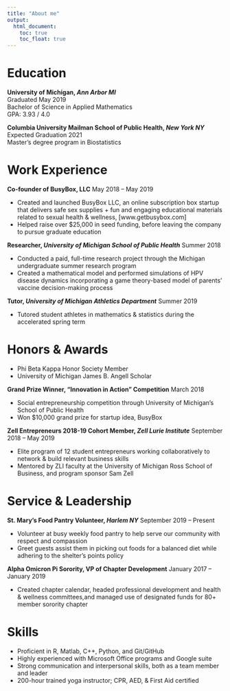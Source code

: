 ```yaml
---
title: "About me"
output: 
  html_document:
    toc: true
    toc_float: true
---
```


# Education
**University of Michigan, _Ann Arbor MI_**  
Graduated May 2019  
Bachelor of Science in Applied Mathematics  
GPA: 3.93 / 4.0

**Columbia University Mailman School of Public Health, _New York NY_**  
Expected Graduation 2021  
Master’s degree program in Biostatistics

# Work Experience
**Co-founder of BusyBox, LLC** May 2018 – May 2019

* Created and launched BusyBox LLC, an online subscription box startup that delivers safe sex supplies + fun and engaging educational materials related to sexual health & wellness, [www.getbusybox.com]
* Helped raise over $25,000 in seed funding, before leaving the company to pursue graduate education

**Researcher, _University of Michigan School of Public Health_** Summer 2018

* Conducted a paid, full-time research project through the Michigan undergraduate summer research program
* Created a mathematical model and performed simulations of HPV disease dynamics incorporating a game theory-based model of parents’ vaccine decision-making process

**Tutor, _University of Michigan Athletics Department_** Summer 2019

* Tutored student athletes in mathematics & statistics during the accelerated spring term


# Honors & Awards

* Phi Beta Kappa Honor Society Member
* University of Michigan James B. Angell Scholar

**Grand Prize Winner, “Innovation in Action” Competition** March 2018

* Social entrepreneurship competition through University of Michigan’s School of Public Health
* Won $10,000 grand prize for startup idea, BusyBox

**Zell Entrepreneurs 2018-19 Cohort Member, _Zell Lurie Institute_** September 2018 – May 2019

* Elite program of 12 student entrepreneurs working collaboratively to network & build relevant business skills
* Mentored by ZLI faculty at the University of Michigan Ross School of Business, and program sponsor Sam Zell


# Service & Leadership

**St. Mary’s Food Pantry Volunteer, _Harlem NY_** September 2019 – Present

* Volunteer at busy weekly food pantry to help serve our community with respect and compassion
* Greet guests assist them in picking out foods for a balanced diet while adhering to the shelter’s points policy

**Alpha Omicron Pi Sorority, VP of Chapter Development** January 2017 – January 2019

* Created chapter calendar, headed professional development and health & wellness committees,and managed use of designated funds for 80+ member sorority chapter

# Skills

* Proficient in R, Matlab, C++, Python, and Git/GitHub
* Highly experienced with Microsoft Office programs and Google suite
* Strong communication and interpersonal skills, both as a team member and leader
* 200-hour trained yoga instructor; CPR, AED, & First Aid certified